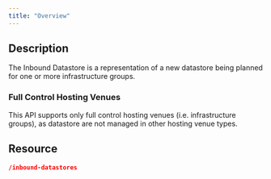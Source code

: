 ```yaml
---
title: "Overview"
---
```


## Description

The Inbound Datastore is a representation of a new datastore being planned for one or more infrastructure groups.

### Full Control Hosting Venues

This API supports only full control hosting venues (i.e. infrastructure groups), as datastore are not managed in other hosting venue types.

## Resource

```json
/inbound-datastores
```
